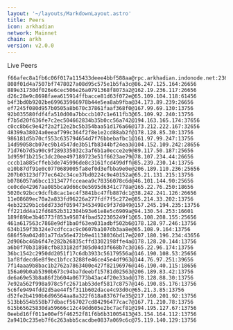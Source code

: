 ```yaml
---
layout: '~/layouts/MarkdownLayout.astro'
title: Peers
icon: arkhadian
network: Mainnet
chain: arkh
version: v2.0.0
---
```


Live Peers 

```
f66afec8a1fb6c06f017a115433deee4bbf588aa@rpc.arkhadian.indonode.net:23656
808f01d4a7507bf7478027a08d95c575e1b5fa3c@86.247.125.164:26656
889e31730df026e6cec506e26a0791368f8073a2@162.19.236.117:26656
d26c28e9c8698faea615914ffbacce81d63f072e@65.109.104.118:61456
b4f3bd0b9202be699635966978b44e5ea8ab9fba@34.173.89.239:26656
ef7245f080d957b0505a8b670c37861faaf368f0@167.99.69.130:13756
92b035580fdf4fa510d00a7bbccb107c1e611fb3@65.109.92.240:13756
f7b5d20f636fe7c2ec504662834b35b0cc56a742@194.163.165.174:37656
c0cc8b6c9e42f2a2f12e2bc5b354baa51d176a66@173.212.222.167:32656
48399a38024a0eeaf799c364f2f8e1e2cd88ab2f@178.128.85.30:13756
986181d5b70cf553c635794654d7f76bbebafbc1@161.97.99.247:13756
14d99058cb07ec9b14547de3b51fb8344bf24ea3@104.152.109.242:28656
71d76b7d5a90c9f289335032c3af6b1a0ecce2e9@89.117.50.187:25656
1d959f1b215c3dc20ee497189723e51f6623ae79@78.107.234.44:26656
cccb1a885cffeb3de745996de8c3161fcd499dff@85.239.230.14:13756
e10b87df91e0c0770689005fa8ef0d3efbba9e0e@206.189.110.236:25656
207b03123df77ec642c34ce37bd0224c9e40152a@65.21.131.215:13756
b0786057a6bcc1313477fcceaea9c78356078c6d@46.101.144.90:25656
ce0cde42967aa085bca9d66c0e5695d6341c778a@165.22.76.250:18656
5020c92bcc9dcfb8cac1ec4f3841bc47fb887dc1@38.242.241.126:26656
11e08689ec70a2a833fd96226a277fdf7f5c272e@85.214.33.202:13756
4eb32329b1c6dd733df059473453498c9f37d849@157.245.194.235:13756
ff221dd4a12fd6852b312304b93e61e8e5c6909a@94.130.54.253:16601
189f89be3b46773f853a95874fbad522305249f1@65.108.208.155:25656
461a617563c7868e9df1ba0f63ea031adbf502b6@178.128.97.246:13756
634b159f3b324e7cdfccac9c0607ba107db3aa8e@65.108.9.164:13756
686f59a042d01a77da56e472b9e41138036bd17e@207.180.196.234:43656
2d906bc46b6f47e282b26835cffd3302198ffe4a@178.128.20.144:13756
a6b0f70b31898cfb833182df305d04d3f668b7c3@165.22.96.174:13756
36bc1542c2950dd2051f17c6db3933c56179556a@146.190.108.53:25656
1af8fdecd6e8f9ec1bfcc3288fe46ce45e4df963@144.76.97.251:39656
7f14aaa9b8bac1b2762a7863400e427f82196976@146.190.40.115:18656
156a09b0ab5390b673c94ba7deebf15781d02563@206.189.83.42:13756
de6a69e53b8a86f2b604a06773b43ac4f20e33ad@178.128.88.30:13756
7e92a562f998a978c5fc2671ab53def5817c8757@146.190.85.176:13756
5c6fe9494fdd2d5ae44f5f311b602dace4c93d0c@65.21.3.85:13756
d52fe2b4190b6d96564aa8a322f618a83767fe35@217.160.201.92:13756
513bb554b558b77dbacf567027cd84296477cac7@167.71.210.78:13756
615b65625830da59666c12c49dd605e2bc7acf81@194.195.127.67:13756
0eebd16ff011e00ef5f46252f81f6b6b31005413@43.154.164.112:13756
2a9410c235eb7f6c263abb5cacdbe0837a069c6c@75.119.140.129:13756
```